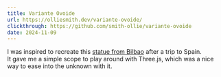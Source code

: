 ```yaml
---
title: Variante Ovoide
url: https://olliesmith.dev/variante-ovoide/
clickthrough: https://github.com/smith-ollie/variante-ovoide
date: 2024-11-09
---
```

I was inspired to recreate this [statue from Bilbao](https://www.google.com/maps/@43.2633261,-2.9237688,3a,75y,5.85h,81.96t/data=!3m7!1e1!3m5!1snfH4u8O9uu66kfLqLTI1-A!2e0!6shttps:%2F%2Fstreetviewpixels-pa.googleapis.com%2Fv1%2Fthumbnail%3Fpanoid%3DnfH4u8O9uu66kfLqLTI1-A%26cb_client%3Dmaps_sv.share%26w%3D900%26h%3D600%26yaw%3D5.846029901221375%26pitch%3D8.036487677769927%26thumbfov%3D90!7i16384!8i8192?coh=205410&entry=ttu) after a trip to Spain.
<br />
It gave me a simple scope to play around with Three.js, which was a nice way to ease into the unknown with it.
